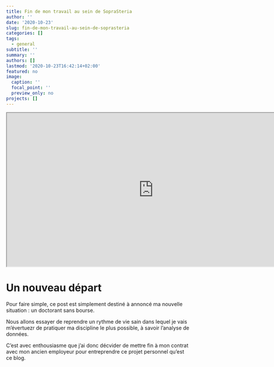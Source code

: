 ```yaml
---
title: Fin de mon travail au sein de SopraSteria
author: ''
date: '2020-10-23'
slug: fin-de-mon-travail-au-sein-de-soprasteria
categories: []
tags:
  - general
subtitle: ''
summary: ''
authors: []
lastmod: '2020-10-23T16:42:14+02:00'
featured: no
image:
  caption: ''
  focal_point: ''
  preview_only: no
projects: []
---
```

<iframe width="800" height="420"
  src="https://www.youtube.com/watch?v=E7xFtjqNRZw">
</iframe>

# Un nouveau départ

Pour faire simple, ce post est simplement destiné à annoncé ma nouvelle situation : un doctorant sans bourse.

Nous allons essayer de reprendre un rythme de vie sain dans lequel je vais m'évertuezr de pratiquer ma discipline le plus possible, à savoir l'analyse de données.

C'est avec enthousiasme que j'ai donc décvider de mettre fin à mon contrat avec mon ancien employeur pour entreprendre ce projet personnel qu'est ce blog.
    
